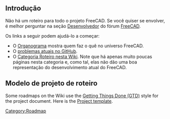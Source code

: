 <languages/>

<span id="Introduction"></span>
== Introdução ==

<div class="mw-translate-fuzzy">
Não há um roteiro para todo o projeto FreeCAD. Se você quiser se envolver, é melhor perguntar na seção [https://forum.freecadweb.org/viewforum.php?f=10 Desenvolvedor] do fórum [https://forum.freecadweb.org/index.php FreeCAD].
</div>

Os links a seguir podem ajudá-lo a começar:
* O [[Organization_chart|Organograma]] mostra quem faz o quê no universo FreeCAD.
* O [https://github.com/FreeCAD/FreeCAD/issues?q=is%3Aopen+is%3Aissue problemas atuais no GitHub].
* O [[:Categoria:Roteiro|Categoria Roteiro nesta Wiki]]. Note que há apenas muito poucas páginas nesta categoria e, como tal, elas não dão uma boa representação do desenvolvimento atual do FreeCAD.

<span id="Roadmap_project_template"></span>
== Modelo de projeto de roteiro ==

<div lang="en" dir="ltr" class="mw-content-ltr">
Some roadmaps on the Wiki use the [https://en.wikipedia.org/wiki/Getting_Things_Done#Methodology Getting Things Done (GTD)] style for the project document. Here is the [[Project_template|Project template]].
</div>


[[Category:Roadmap]]